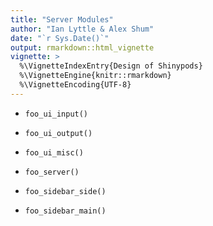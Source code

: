 ```yaml
---
title: "Server Modules"
author: "Ian Lyttle & Alex Shum"
date: "`r Sys.Date()`"
output: rmarkdown::html_vignette
vignette: >
  %\VignetteIndexEntry{Design of Shinypods}
  %\VignetteEngine{knitr::rmarkdown}
  %\VignetteEncoding{UTF-8}
---
```


- `foo_ui_input()` 
- `foo_ui_output()`
- `foo_ui_misc()`
- `foo_server()`

- `foo_sidebar_side()`
- `foo_sidebar_main()`



